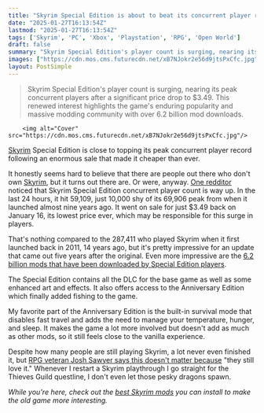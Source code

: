 ```yaml
---
title: "Skyrim Special Edition is about to beat its concurrent player record 9 years after launch thanks to a huge sale"
date: "2025-01-27T16:13:54Z"
lastmod: "2025-01-27T16:13:54Z"
tags: ['Skyrim', 'PC', 'Xbox', 'Playstation', 'RPG', 'Open World']
draft: false
summary: "Skyrim Special Edition's player count is surging, nearing its peak concurrent players after a significant price drop to $3.49.  This renewed interest highlights the game's enduring popularity and massive modding community with over 6.2 billion mod downloads."
images: ["https://cdn.mos.cms.futurecdn.net/xB7NJokr2e56d9jtsPxCfc.jpg"]
layout: PostSimple
---
```

> Skyrim Special Edition's player count is surging, nearing its peak concurrent players after a significant price drop to $3.49.  This renewed interest highlights the game's enduring popularity and massive modding community with over 6.2 billion mod downloads.


        <img alt="Cover" src="https://cdn.mos.cms.futurecdn.net/xB7NJokr2e56d9jtsPxCfc.jpg"/>
        
[<u>Skyrim</u>](https://www.gamesradar.com/skyrim-guide/) Special Edition is close to topping its peak concurrent player record following an enormous sale that made it cheaper than ever.

It honestly seems hard to believe that there are people out there who don't own [<u>Skyrim</u>](https://www.gamesradar.com/skyrim-special-edition-review/), but it turns out there are. Or were, anyway. [<u>One redditor</u>](https://www.reddit.com/r/skyrim/comments/1iatzvb/as_of_2025_skyrims_player_count_is_hitting_its/?utm_source=share&utm_medium=mweb3x&utm_name=mweb3xcss&utm_term=1&utm_content=share_button) noticed that Skyrim Special Edition concurrent player count is way up. In the last 24 hours, it hit 59,109, just 10,000 shy of its 69,906 peak from when it launched almost nine years ago. It went on sale for just $3.49 back on January 16, its lowest price ever, which may be responsible for this surge in players. 

That's nothing compared to the 287,411 who played Skyrim when it first launched back in 2011, 14 years ago, but it's pretty impressive for an update that came out five years after the original. Even more impressive are the [<u>6.2 billion mods that have been downloaded by Special Edition players</u>](https://www.gamesradar.com/games/the-elder-scrolls/vanilla-skyrim-reaches-a-whopping-2-billion-mod-downloads-surpassed-only-by-skyrim-special-editions-6-2-billion-record/).

The Special Edition contains all the DLC for the base game as well as some enhanced art and effects. It also offers access to the Anniversary Edition which finally added fishing to the game.

My favorite part of the Anniversary Edition is the built-in survival mode that disables fast travel and adds the need to manage your temperature, hunger, and sleep. It makes the game a lot more involved but doesn't add as much as other mods, so it still feels close to the vanilla experience.

Despite how many people are still playing Skyrim, a lot never even finished it, but [<u>RPG veteran Josh Sawyer says this doesn't matter because</u>](https://www.gamesradar.com/games/the-elder-scrolls/rpg-veteran-josh-sawyer-says-skyrim-is-the-perfect-example-of-why-it-doesnt-matter-if-players-finish-games-because-a-lot-of-people-never-finish-the-crit-path-but-they-love-it/) "they still love it." Whenever I restart a Skyrim playthrough I go straight for the Thieves Guild questline, I don't even let those pesky dragons spawn.

*While you're here, check out the *[<u><em>best Skyrim mods</em></u>](https://www.gamesradar.com/best-skyrim-mods/)* you can install to make the old game more interesting.*
        